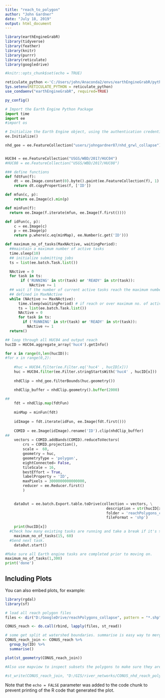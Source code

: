```yaml
---
title: "reach_to_polygon"
author: "John Gardner"
date: "July 18, 2019"
output: html_document
---
```


```r
library(earthEngineGrabR)
library(tidyverse)
library(feather)
library(knitr)
library(purrr)
library(reticulate)
library(googledrive)

#knitr::opts_chunk$set(echo = TRUE)
```



```r

reticulate_python <-'C:/Users/john/Anaconda2/envs/earthEngineGrabR/python.exe'
Sys.setenv(RETICULATE_PYTHON = reticulate_python)
use_condaenv("earthEngineGrabR", required=TRUE)

py_config()

```

```python


# Import the Earth Engine Python Package
import time
import ee
#import os

# Initialize the Earth Engine object, using the authentication credentials.
ee.Initialize()

nhd_gee = ee.FeatureCollection("users/johngardner87/nhd_grwl_collapse");


HUC04 = ee.FeatureCollection("USGS/WBD/2017/HUC04")
#HUC08 = ee.FeatureCollection("USGS/WBD/2017/HUC08")

### define functions
def fdtFun(f):
    dt = ee.Image.constant(0).byte().paint(ee.FeatureCollection(f), 1).fastDistanceTransform()
    return dt.copyProperties(f, ['ID'])

def mfun(c, p):
    return ee.Image(c).min(p)

def minFun(f):
  return ee.Image(f.iterate(mfun, ee.Image(f.first())))

def idFun(c, p):
    c = ee.Image(c)
    p = ee.Image(p)
    return p.where(c.eq(minMap), ee.Number(c.get('ID')))

def maximum_no_of_tasks(MaxNActive, waitingPeriod):
  ##maintain a maximum number of active tasks
  time.sleep(10)
  ## initialize submitting jobs
  ts = list(ee.batch.Task.list())

  NActive = 0
  for task in ts:
       if ('RUNNING' in str(task) or 'READY' in str(task)):
           NActive += 1
  ## wait if the number of current active tasks reach the maximum number
  ## defined in MaxNActive
  while (NActive >= MaxNActive):
      time.sleep(waitingPeriod) # if reach or over maximum no. of active tasks, wait for 2min and check again
      ts = list(ee.batch.Task.list())
      NActive = 0
      for task in ts:
        if ('RUNNING' in str(task) or 'READY' in str(task)):
          NActive += 1
  return()

## loop through all HUC04 and output reach 
hucID = HUC04.aggregate_array('huc4').getInfo()

for x in range(0,len(hucID)):
#for x in range(0,2):
    
    #huc = HUC04.filter(ee.Filter.eq('huc4' , hucID[x]))
    huc = HUC04.filter(ee.Filter.stringStartsWith('huc4' , hucID[x]))
    
    nhdClip = nhd_gee.filterBounds(huc.geometry())

    nhdClip_buffer = nhdClip.geometry().buffer(2000)

##
    fdt = nhdClip.map(fdtFun)
    
    minMap = minFun(fdt)
    
    idImage = fdt.iterate(idFun, ee.Image(fdt.first()))
    
    COMID = ee.Image(idImage).rename('ID').clip(nhdClip_buffer)
##
    vectors = COMID.addBands(COMID).reduceToVectors(
        crs = COMID.projection(), 
        scale =  60, 
        geometry = huc, 
        geometryType = 'polygon',
        eightConnected= False,
        tileScale = 16,
        bestEffort = True,
        labelProperty = 'ID',
        maxPixels = 3000000000000000, 
        reducer = ee.Reducer.first()
        )

    
    dataOut = ee.batch.Export.table.toDrive(collection = vectors, \
                                              description = str(hucID[x]),\
                                              folder = 'reachPolygons_collapse',\
                                              fileFormat = 'shp')
    
    print(hucID[x])
  #Check how many existing tasks are running and take a break if it's >15  
    maximum_no_of_tasks(15, 60)
  #Send next task.
    dataOut.start()

#Make sure all Earth engine tasks are completed prior to moving on.  
maximum_no_of_tasks(1,300)
print('done')


```


## Including Plots

You can also embed plots, for example:

```r

library(rgdal)     
library(sf)

# load all reach polygon files
files <- dir("D:/GoogleDrive/reachPolygons_collapse", pattern = "*.shp", full.names = T)

CONUS_reach <- do.call(rbind, lapply(files, st_read))

# some get split at watershed boundaries. summarise is easy way to merge polygons with the same ID. this takes a few minutes
CONUS_reach_join <- CONUS_reach %>%
  group_by(ID) %>%
  summarise()

plot(st_geometry(CONUS_reach_join))  

#Also use mapview to inspect subsets the polygons to make sure they are non overlapping and look good

#st_write(CONUS_reach_join, "D:/GIS/river_networks/CONUS_nhd_reach_poly_collapse.shp")

```

Note that the `echo = FALSE` parameter was added to the code chunk to prevent printing of the R code that generated the plot.
